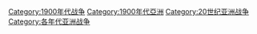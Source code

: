 [[Category:1900年代战争|Category:1900年代战争]]
[[Category:1900年代亞洲|Category:1900年代亞洲]]
[[Category:20世纪亚洲战争|Category:20世纪亚洲战争]]
[[Category:各年代亚洲战争|Category:各年代亚洲战争]]